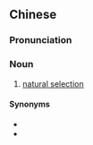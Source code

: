 {{also|自然选择}}
==Chinese==
{{zh-forms|s=自然选择|type=22}}
{{wikipedia|lang=zh|自然選擇}}

===Pronunciation===
{{zh-pron
|m=zìrán xuǎnzé
|c=zi6 jin4 syun2 zaak6
|mn=chū-jiân soán-te̍k/chū-liân soán-te̍k
|cat=n
}}

===Noun===
{{zh-noun}}

# [[natural selection]]

====Synonyms====
* {{zh-l|天擇}}
* {{zh-l|自然淘汰}}

{{zh-cat|Evolutionary theory}}